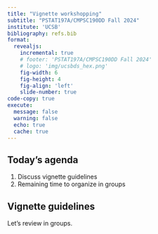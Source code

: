 ```yaml
---
title: "Vignette workshopping"
subtitle: "PSTAT197A/CMPSC190DD Fall 2024"
institute: 'UCSB'
bibliography: refs.bib
format: 
  revealjs:
    incremental: true
    # footer: 'PSTAT197A/CMPSC190DD Fall 2024'
    # logo: 'img/ucsbds_hex.png'
    fig-width: 6
    fig-height: 4
    fig-align: 'left'
    slide-number: true
code-copy: true
execute:
  message: false
  warning: false
  echo: true
  cache: true
---
```


## Today's agenda


1.  Discuss vignette guidelines
2.  Remaining time to organize in groups

## Vignette guidelines

Let's review in groups.
